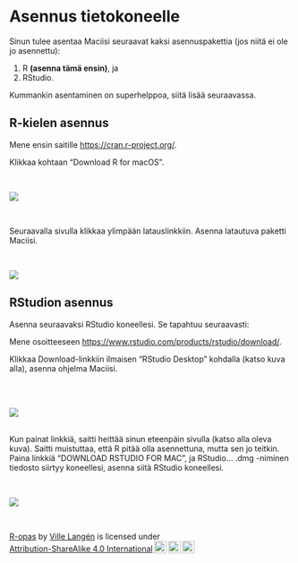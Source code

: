 # Asennus tietokoneelle

Sinun tulee asentaa Maciisi seuraavat kaksi asennuspakettia (jos niitä ei ole jo asennettu):

1. R **(asenna tämä ensin)**, ja
2. RStudio.

Kummankin asentaminen on superhelppoa, siitä lisää seuraavassa.

## R-kielen asennus

Mene ensin saitille [https://cran.r-project.org/](https://cran.r-project.org/).

Klikkaa kohtaan "Download R for macOS".

<br>


![](images/r_asennus.png)

<br>

Seuraavalla sivulla klikkaa ylimpään latauslinkkiin. Asenna latautuva paketti Maciisi.

<br>

![](images/r_asennus2.png)


## RStudion asennus

Asenna seuraavaksi RStudio koneellesi. Se tapahtuu seuraavasti:

Mene osoitteeseen [https://www.rstudio.com/products/rstudio/download/](https://www.rstudio.com/products/rstudio/download/).

Klikkaa Download-linkkiin ilmaisen "RStudio Desktop" kohdalla (katso kuva alla), asenna ohjelma Maciisi.

<br><br>

![](images/rstudiodownload.png)
<br><br>

Kun painat linkkiä, saitti heittää sinun eteenpäin sivulla (katso alla oleva kuva). Saitti muistuttaa, että R pitää olla asennettuna, mutta sen jo teitkin. Paina linkkiä "DOWNLOAD RSTUDIO FOR MAC", ja RStudio... .dmg -niminen tiedosto siirtyy koneellesi, asenna siitä RStudio koneellesi.

<br>

![](images/rstudiodownload2.png)

<br>
<p xmlns:cc="http://creativecommons.org/ns#" xmlns:dct="http://purl.org/dc/terms/"><a property="dct:title" rel="cc:attributionURL" href="https://vldesign.kapsi.fi/r/">R-opas</a> by <a rel="cc:attributionURL dct:creator" property="cc:attributionName" href="http://www.linkedin.com/in/ville-langen">Ville Langén</a> is licensed under <a href="http://creativecommons.org/licenses/by-sa/4.0/?ref=chooser-v1" target="_blank" rel="license noopener noreferrer" style="display:inline-block;">Attribution-ShareAlike 4.0 International<img style="height:22px!important;margin-left:3px;vertical-align:text-bottom;" src="https://mirrors.creativecommons.org/presskit/icons/cc.svg?ref=chooser-v1"><img style="height:22px!important;margin-left:3px;vertical-align:text-bottom;" src="https://mirrors.creativecommons.org/presskit/icons/by.svg?ref=chooser-v1"><img style="height:22px!important;margin-left:3px;vertical-align:text-bottom;" src="https://mirrors.creativecommons.org/presskit/icons/sa.svg?ref=chooser-v1"></a></p>


